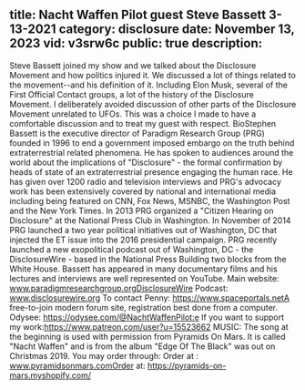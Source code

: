 title: Nacht Waffen Pilot guest Steve Bassett 3-13-2021
category: disclosure
date: November 13, 2023
vid: v3srw6c
public: true
description:
---
Steve Bassett joined my show and we talked about the Disclosure Movement and how politics injured it. We discussed a lot of things related to the movement--and his definition of it. Including Elon Musk, several of the First Official Contact groups, a lot of the history of the Disclosure Movement.
I deliberately avoided discussion of other parts of the Disclosure Movement unrelated to UFOs. This was a choice I made to have a comfortable discussion and to treat my guest with respect.
BioStephen Bassett is the executive director of Paradigm Research Group (PRG) founded in 1996 to end a government imposed embargo on the truth behind extraterrestrial related phenomena. He has spoken to audiences around the world about the implications of "Disclosure" - the formal confirmation by heads of state of an extraterrestrial presence engaging the human race. He has given over 1200 radio and television interviews and PRG's advocacy work has been extensively covered by national and international media including being featured on CNN, Fox News, MSNBC, the Washington Post and the New York Times.
In 2013 PRG organized a "Citizen Hearing on Disclosure" at the National Press Club in Washington. In November of 2014 PRG launched a two year political initiatives out of Washington, DC that injected the ET issue into the 2016 presidential campaign. PRG recently launched a new exopolitical podcast out of Washington, DC - the DisclosureWire - based in the National Press Building two blocks from the White House.
Bassett has appeared in many documentary films and his lectures and interviews are well represented on YouTube.
Main website: www.paradigmresearchgroup.orgDisclosureWire Podcast: www.disclosurewire.org
To contact Penny:
https://www.spaceportals.net​​​​​​A free-to-join modern forum site, registration best done from a computer.
Odysee: https://odysee.com/@NachtWaffenPilot:e
If you want to support my work:https://www.patreon.com/user?u=15523662
MUSIC:
The song at the beginning is used with permission from Pyramids On Mars.
It is called "Nacht Waffen" and is from the album "Edge Of The Black" was out on Christmas 2019.
You may order through:
Order at : www.pyramidsonmars.comOrder at: https://pyramids-on-mars.myshopify.com/​
